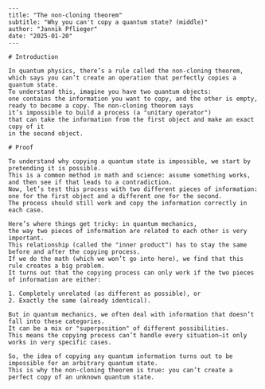 ```
---
title: "The non-cloning theorem"
subtitle: "Why you can't copy a quantum state? (middle)"
author: "Jannik Pflieger"
date: "2025-01-20"
---

# Introduction

In quantum physics, there’s a rule called the non-cloning theorem,
which says you can’t create an operation that perfectly copies a quantum state.
To understand this, imagine you have two quantum objects:
one contains the information you want to copy, and the other is empty,
ready to become a copy. The non-cloning theorem says
it’s impossible to build a process (a "unitary operator")
that can take the information from the first object and make an exact copy of it
in the second object.

# Proof

To understand why copying a quantum state is impossible, we start by pretending it is possible.
This is a common method in math and science: assume something works, and then see if that leads to a contradiction.
Now, let’s test this process with two different pieces of information:
one for the first object and a different one for the second.
The process should still work and copy the information correctly in each case.

Here’s where things get tricky: in quantum mechanics,
the way two pieces of information are related to each other is very important.
This relationship (called the "inner product") has to stay the same before and after the copying process.
If we do the math (which we won’t go into here), we find that this rule creates a big problem.
It turns out that the copying process can only work if the two pieces of information are either:

1. Completely unrelated (as different as possible), or
2. Exactly the same (already identical).

But in quantum mechanics, we often deal with information that doesn’t fall into these categories.
It can be a mix or "superposition" of different possibilities.
This means the copying process can’t handle every situation—it only works in very specific cases.

So, the idea of copying any quantum information turns out to be impossible for an arbitrary quantum state.
This is why the non-cloning theorem is true: you can’t create a perfect copy of an unknown quantum state.

```